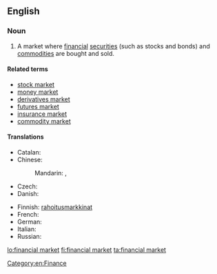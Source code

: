 ==English==
{{wikipedia}}

===Noun===
{{en-noun|s|head=[[financial]] [[market]]}}

# A market where [[financial]] [[securities]] (such as stocks and bonds) and [[commodity|commodities]] are bought and sold.

====Related terms====
* [[stock market]]
* [[money market]]
* [[derivatives market]]
* [[futures market]]
* [[insurance market]]
* [[commodity market]]

====Translations====
{{trans-top|market where financial securities and commodities are bought and sold}}
* Catalan: {{t|ca|mercat financer}}
* Chinese:
*: Mandarin: {{t+|cmn|金融市場}}, {{t+|cmn|金融市场|tr=jīnróng shìchǎng}}
* Czech: {{t|cs|finanční trh|m}}
* Danish: {{t|da|finansmarked|n}}
{{trans-mid}}
* Finnish: [[rahoitus]][[markkina]]t
* French: {{t|fr|marché financier}}
* German: {{t+|de|Finanzmarkt|m}}
* Italian: {{t|it|mercato finanziario|m}}
* Russian: {{t-needed|ru}}
{{trans-bottom}}

[[Category:en:Finance]]

[[lo:financial market]]
[[fi:financial market]]
[[ta:financial market]]
